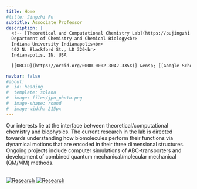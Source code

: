 ```yaml
---
title: Home
#title: Jingzhi Pu
subtitle: Associate Professor
description: |
  <!-- [Theoretical and Computational Chemistry Lab](https://pujingzhi.github.io/)<br> -->
  Department of Chemistry and Chemical Biology<br>
  Indiana University Indianapolis<br>
  402 N. Blackford St., LD 326<br>
  Indianapolis, IN, USA

  [[ORCID](https://orcid.org/0000-0002-3042-335X)] &ensp; [[Google Scholar](https://scholar.google.com/citations?user=RlYang0AAAAJ&hl=en)] &ensp; [[GitHub](https://github.com/pujingzhi)] &ensp; [[CV](./files/JPu-CV.pdf)] &ensp; [[E-mail](mailto:jpu@iu.edu)] 

navbar: false
#about:
#  id: heading
#  template: solana
#  image: files/jpu_photo.png
#  image-shape: round
#  image-width: 215px
---
```


<!-- :::{#heading} -->
<!-- ::: -->

Our interests lie at the interface between theoretical/computational chemistry and biophysics. The current research in the lab is directed towards understanding how biomolecules perform their functions via dynamical motions that are encoded in their three dimensional structures. Ongoing projects include computer simulations of ABC-transporters and development of combined quantum mechanical/molecular mechanical (QM/MM) methods. 

<br>
<a href="research.qmd">
<!-- <img src="files/MalEFGK2_tt_sp_qmmm.svg" alt="Research" style="max-width:100%; height:auto;  width:770px; display:block; margin:auto;"> -->
  <img src="files/MalEFGK2_tt_sp_qmmm.svg" alt="Research" class="img-wide">
  <img src="files/MalEFGK2_tt_sp_qmmm_narrow.svg" alt="Research" class="img-narrow">
</a>

